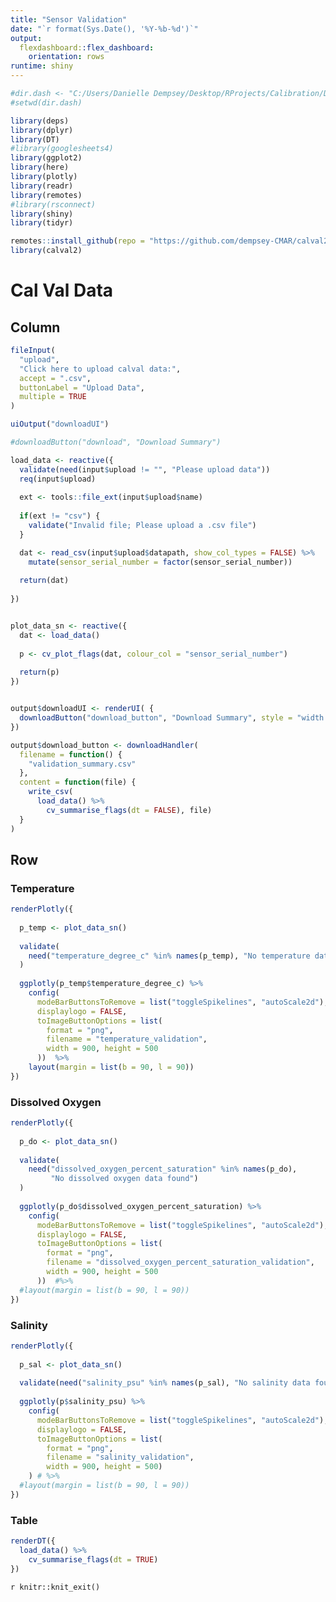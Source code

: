 ```yaml
---
title: "Sensor Validation"
date: "`r format(Sys.Date(), '%Y-%b-%d')`"
output:
  flexdashboard::flex_dashboard:
    orientation: rows
runtime: shiny
---
```


```r

#dir.dash <- "C:/Users/Danielle Dempsey/Desktop/RProjects/Calibration/Dashboard"
#setwd(dir.dash)

library(deps)
library(dplyr)
library(DT)
#library(googlesheets4) 
library(ggplot2)
library(here)
library(plotly)
library(readr)
library(remotes)
#library(rsconnect)
library(shiny)
library(tidyr)

remotes::install_github(repo = "https://github.com/dempsey-CMAR/calval2")
library(calval2)
```


Cal Val Data {data-icon="fa-chart-line"}
=======================================

Column {.sidebar}
-------------------------------------

```r

fileInput(
  "upload", 
  "Click here to upload calval data:", 
  accept = ".csv",
  buttonLabel = "Upload Data", 
  multiple = TRUE
)

uiOutput("downloadUI")

#downloadButton("download", "Download Summary")

```

```r

load_data <- reactive({
  validate(need(input$upload != "", "Please upload data"))
  req(input$upload)
  
  ext <- tools::file_ext(input$upload$name)
  
  if(ext != "csv") {
    validate("Invalid file; Please upload a .csv file")
  }

  dat <- read_csv(input$upload$datapath, show_col_types = FALSE) %>% 
    mutate(sensor_serial_number = factor(sensor_serial_number))
  
  return(dat)
  
})


plot_data_sn <- reactive({
  dat <- load_data()
  
  p <- cv_plot_flags(dat, colour_col = "sensor_serial_number")
  
  return(p)
})


output$downloadUI <- renderUI( {
  downloadButton("download_button", "Download Summary", style = "width:100%;")
})

output$download_button <- downloadHandler(
  filename = function() {
    "validation_summary.csv"
  },
  content = function(file) {
    write_csv(
      load_data() %>% 
        cv_summarise_flags(dt = FALSE), file)
  }
)

```


Row {.tabset} 
-------------------------------------

### Temperature
```r

renderPlotly({
  
  p_temp <- plot_data_sn()
  
  validate(
    need("temperature_degree_c" %in% names(p_temp), "No temperature data found")
  )
  
  ggplotly(p_temp$temperature_degree_c) %>%
    config(
      modeBarButtonsToRemove = list("toggleSpikelines", "autoScale2d"),
      displaylogo = FALSE,
      toImageButtonOptions = list(
        format = "png",
        filename = "temperature_validation",
        width = 900, height = 500
      ))  %>%
    layout(margin = list(b = 90, l = 90))
})

```


### Dissolved Oxygen
```r

renderPlotly({
  
  p_do <- plot_data_sn()
  
  validate(
    need("dissolved_oxygen_percent_saturation" %in% names(p_do), 
         "No dissolved oxygen data found")
  )
  
  ggplotly(p_do$dissolved_oxygen_percent_saturation) %>%
    config(
      modeBarButtonsToRemove = list("toggleSpikelines", "autoScale2d"),
      displaylogo = FALSE,
      toImageButtonOptions = list(
        format = "png",
        filename = "dissolved_oxygen_percent_saturation_validation",
        width = 900, height = 500
      ))  #%>%
  #layout(margin = list(b = 90, l = 90))
})

``` 


### Salinity

```r

renderPlotly({
  
  p_sal <- plot_data_sn()
  
  validate(need("salinity_psu" %in% names(p_sal), "No salinity data found"))
  
  ggplotly(p$salinity_psu) %>%
    config(
      modeBarButtonsToRemove = list("toggleSpikelines", "autoScale2d"),
      displaylogo = FALSE,
      toImageButtonOptions = list(
        format = "png",
        filename = "salinity_validation",
        width = 900, height = 500)
    ) # %>%
  #layout(margin = list(b = 90, l = 90))
})

``` 

### Table

```r

renderDT({
  load_data() %>% 
    cv_summarise_flags(dt = TRUE)
})
```


`r knitr::knit_exit()`







